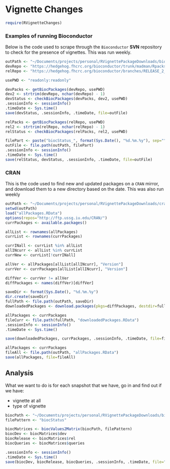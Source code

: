 # Vignette Changes

```r
require(RVignetteChanges)
```


### Examples of running Bioconductor

Below is the code used to scrape through the `Bioconductor` **SVN** repository to check for the presence of vignettes. This was run weekly.

```r
outPath <- "~/Documents/projects/personal/RVignettePackageDownloads/bioconductor"
devRepo <- "https://hedgehog.fhcrc.org/bioconductor/trunk/madman/Rpacks/"
relRepo <- "https://hedgehog.fhcrc.org/bioconductor/branches/RELEASE_2_12/madman/Rpacks/"

usePWD <- "readonly:readonly"

devPacks <- getBiocPackages(devRepo, usePWD)
dev2 <- strtrim(devRepo, nchar(devRepo) - 1)
devStatus <- checkBiocPackages(devPacks, dev2, usePWD)
.sessionInfo <- sessionInfo()
.timeDate <- Sys.time()
save(devStatus, .sessionInfo, .timeDate, file=outFile)

relPacks <- getBiocPackages(relRepo, usePWD)
rel2 <- strtrim(relRepo, nchar(relRepo) - 1)
relStatus <- checkBiocPackages(relPacks, rel2, usePWD)

filePart <- paste("biocStatus_", format(Sys.Date(), "%d.%m.%y"), sep="")
outFile <- file.path(outPath, filePart)
.sessionInfo <- sessionInfo()
.timeDate <- Sys.time()
save(relStatus, devStatus, .sessionInfo, .timeDate, file=outFile)
```

### CRAN

This is the code used to find new and updated packages on a `CRAN` mirror, and download them to a new directory based on the date. This was also run weekly

```r
outPath <- "~/Documents/projects/personal/RVignettePackageDownloads/cran/"
setwd(outPath)
load("allPackages.RData")
options(repos="http://ftp.ussg.iu.edu/CRAN/")
currPackages <- available.packages()

allList <- rownames(allPackages)
currList <- rownames(currPackages)

currINall <- currList %in% allList
allINcurr <- allList %in% currList
currNew <- currList[!currINall]

allVer <- allPackages[allList[allINcurr], "Version"]
currVer <- currPackages[allList[allINcurr], "Version"]

diffVer <- currVer != allVer
diffPackages <- names(diffVer)[diffVer]

saveDir <- format(Sys.Date(), "%d.%m.%y")
dir.create(saveDir)
fullPath <- file.path(outPath, saveDir)
downloadedPackages <- download.packages(pkgs=diffPackages, destdir=fullPath)

allPackages <- currPackages
fileCurr <- file.path(fullPath, "downloadedPackages.RData")
.sessionInfo <- sessionInfo()
.timeDate <- Sys.time()

save(downloadedPackages, currPackages, .sessionInfo, .timeDate, file=fileCurr)

allPackages <- currPackages
fileAll <- file.path(outPath, "allPackages.RData")
save(allPackages, file=fileAll) 
```


## Analysis

What we want to do is for each snapshot that we have, go in and find out if we have:

  * vignette at all
  * type of vignette
  
```r
biocPath <- "~/Documents/projects/personal/RVignettePackageDownloads/bioconductor"
filePattern <- "biocStatus"

biocMatrices <- biocValues2Matrix(biocPath, filePattern)
biocDev <- biocMatrices$dev
biocRelease <- biocMatrices$rel
biocQueries <- biocMatrices$queries

.sessionInfo <- sessionInfo()
.timeDate <- Sys.time()
save(biocDev, biocRelease, biocQueries, .sessionInfo, .timeDate, file="inst/data/bioconductorData.RData")
```
